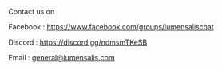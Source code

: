 

Contact us on

Facebook : https://www.facebook.com/groups/lumensalischat

Discord : https://discord.gg/ndmsmTKeSB

Email : general@lumensalis.com
